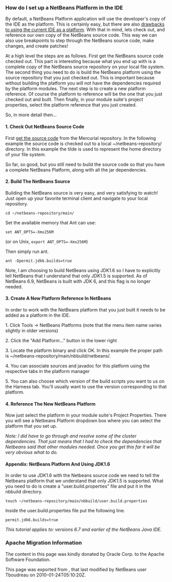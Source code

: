 <!--

    Licensed to the Apache Software Foundation (ASF) under one
    or more contributor license agreements.  See the NOTICE file
    distributed with this work for additional information
    regarding copyright ownership.  The ASF licenses this file
    to you under the Apache License, Version 2.0 (the
    "License"); you may not use this file except in compliance
    with the License.  You may obtain a copy of the License at

      http://www.apache.org/licenses/LICENSE-2.0

    Unless required by applicable law or agreed to in writing,
    software distributed under the License is distributed on an
    "AS IS" BASIS, WITHOUT WARRANTIES OR CONDITIONS OF ANY
    KIND, either express or implied.  See the License for the
    specific language governing permissions and limitations
    under the License.

-->

===How do I set up a NetBeans Platform in the IDE===

By default, a NetBeans Platform application will use the developer's copy of the IDE as the platform.  This is certainly easy, but there are also [http://wiki.netbeans.org/DevFaqGeneralWhereIsPlatformHowToBuild drawbacks to using the current IDE as a platform]. With that in mind, lets check out, and reference our own copy of the NetBeans source code. This way we can also use breakpoints to step through the NetBeans source code, make changes, and create patches!

At a high level the steps are as follows. First get the NetBeans source code checked out. This part is interesting because what you end up with is a complete copy of the NetBeans source repository on your local file system. The second thing you need to do is build the NetBeans platform using the source repository that you just checked out. This is important because without building the platform you will not have the dependencies required by the platform modules. The next step is to create a new platform reference. Of course the platform to reference will be the one that you just checked out and built. Then finally, in your module suite's project properties, select the platform reference that you just created.

So, in more detail then...

====1. Check Out NetBeans Source Code====

First [[HgNetBeansSources| get the source code]] from the Mercurial repository. In the following example the source code is checked out to a local ~/netbeans-repository/ directory. In this example the tilde is used to represent the home directory of your file system.

So far, so good, but you still need to build the source code so that you have a complete NetBeans Platform, along with all the jar dependencies.

====2. Build The NetBeans Source====

Building the NetBeans source is very easy, and very satisfying to watch! Just open up your favorite terminal client and navigate to your local repository.

<pre>cd ~/netbeans-repository/main/</pre>

Set the available memory that Ant can use:
<pre>set ANT_OPTS=-Xmx256M</pre> 
(or on Unix, <code>export ANT_OPTS=-Xmx256M</code>)

Then simply run ant. 

<pre>ant -Dpermit.jdk6.builds=true</pre>

Note, I am choosing to build NetBeans using JDK1.6 so I have to explicitly tell NetBeans that I understand that only JDK1.5 is supported.  As of NetBeans 6.9, NetBeans is built with JDK 6, and this flag is no longer needed.

====3. Create A New Platform Reference In NetBeans====

In order to work with the NetBeans platform that you just built it needs to be added as a platform in the IDE.

1. Click Tools -> NetBeans Platforms (note that the menu item name varies slightly in older versions)

2. Click the "Add Platform..." button in the lower right

3. Locate the platform binary and click OK. In this example the proper path is ~/netbeans-repository/main/nbbuild/netbeans/.

4. You can associate sources and javadoc for this platform using the respective tabs in the platform manager

5. You can also choose which version of the build scripts you want to us on the Harness tab.  You'll usually want to use the version corresponding to that platform.

====4. Reference The New NetBeans Platform====

Now just select the platform in your module suite's Project Properties. There you will see a Netbeans Platform dropdown box where you can select the platform that you set up.

''Note: I did have to go through and resolve some of the cluster dependencies. That just means that I had to check the dependencies that Netbeans said that other modules needed. Once you get this far it will be very obvious what to do.''

====Appendix: NetBeans Platform And Using JDK1.6====

In order to use JDK1.6 with the Netbeans source code we need to tell the Netbeans platform that we understand that only JDK1.5 is supported. What you need to do is create a "user.build.properties" file and put it in the nbbuild directory.

<pre>touch ~/netbeans-repository/main/nbbuild/user.build.properties</pre>

Inside the user.build.properties file put the following line.

<pre>permit.jdk6.builds=true</pre>

''This tutorial applies to: versions 6.7 and earlier of the NetBeans Java IDE.  ''

===Apache Migration Information===

The content in this page was kindly donated by Oracle Corp. to the
Apache Software Foundation.

This page was exported from , 
that last modified by NetBeans user Tboudreau 
on 2010-01-24T05:10:20Z.

